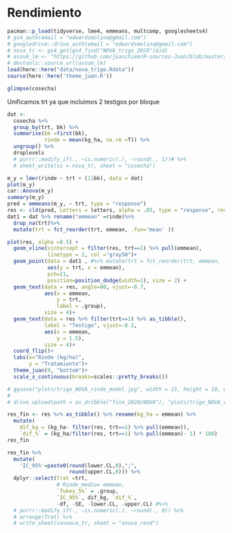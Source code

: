 # Rendimiento 

```r
pacman::p_load(tidyverse, lme4, emmeans, multcomp, googlesheets4)
# gs4_auth(email = "edwardsmolina@gmail.com")
# googledrive::drive_auth(email = "edwardsmolina@gmail.com")
# nova_tr <- gs4_get(gs4_find("NOVA_trigo_2020")$id)
# assum_lm <- "https://github.com/juanchiem/R-sources-Juan/blob/master/lm_assumptions.R?raw=TRUE"
# devtools::source_url(assum_lm)
load(here::here("data/nova_trigo.Rdata"))
source(here::here('theme_juan.R'))
```

```r
glimpse(cosecha)
```

Unificamos trt ya que incluimos 2 testigos por bloque 

```r
dat <- 
  cosecha %>%
  group_by(trt, bk) %>% 
  summarise(bk =first(bk),
            rinde = mean(kg_ha, na.rm =T)) %>% 
  ungroup() %>% 
  droplevels
  # purrr::modify_if(., ~is.numeric(.), ~round(., 1))# %>%
  # sheet_write(ss = nova_tr, sheet = "cosecha")
```


```r
m_y = lmer(rinde ~ trt + (1|bk), data = dat)
plot(m_y)
car::Anova(m_y)
summary(m_y)
pred = emmeans(m_y, ~ trt, type = "response")
res <- cld(pred, Letters = letters, alpha = .05, type = "response", reversed = T)
dat1 = dat %>% rename("emmean" =rinde)%>% 
  drop_na(trt)%>%
  mutate(trt = fct_reorder(trt, emmean, .fun='mean' ))

plot(res, alpha =0.5) + 
  geom_vline(xintercept = filter(res, trt==1) %>% pull(emmean), 
             linetype = 2, col ="gray50")+
  geom_point(data = dat1 , #%>% mutate(trt = fct_reorder(trt, emmean, .fun='mean')),
             aes(y = trt, x = emmean),
             pch=21,
             position=position_dodge(width=1), size = 2) +
  geom_text(data = res, angle=90, vjust=-0.7,
            aes(x = emmean,
                y = trt,
                label = .group),
            size = 4)+
  geom_text(data = res %>% filter(trt==1) %>% as_tibble(),
            label = "Testigo", vjust=-0.2,
            aes(x = emmean,
                y = 1.5),
            size = 4)+
  coord_flip()+
  labs(x="Rinde (kg/ha)",
       y = "Tratamiento")+    
  theme_juan(9, "bottom")+
  scale_x_continuous(breaks=scales::pretty_breaks())

# ggsave("plots/trigo_NOVA_rinde_model.jpg", width = 15, height = 10, units = "cm", last_plot(), dpi = 600)
# 
# drive_upload(path = as_dribble("fina_2020/NOVA"), "plots/trigo_NOVA_rinde_model.jpg", overwrite = TRUE)
```


```r
res_fin <- res %>% as_tibble() %>% rename(kg_ha = emmean) %>%
  mutate(
    dif_kg = (kg_ha- filter(res, trt==1) %>% pull(emmean)),
    `dif_%` = (kg_ha/filter(res, trt==1) %>% pull(emmean)- 1) * 100)
res_fin

res_fin %>%
  mutate(
    'IC_95%'=paste0(round(lower.CL,0),";",
                    round(upper.CL,0))) %>%
  dplyr::select(Trat =trt,
                # Rinde_medio= emmean,
                `Tukey_5%` = .group,
                `IC_95%`, dif_kg, `dif_%`,
                -df, -SE, -lower.CL, -upper.CL) #%>%
  # purrr::modify_if(., ~is.numeric(.), ~round(., 0)) %>% 
  # arrange(Trat) %>% 
  # write_sheet(ss=nova_tr, sheet = "anova_rend")
```

